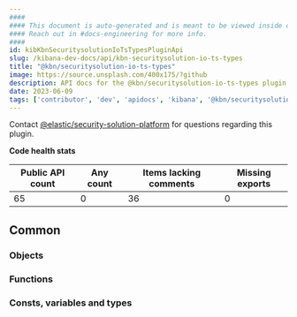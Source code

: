 ```yaml
---
####
#### This document is auto-generated and is meant to be viewed inside our experimental, new docs system.
#### Reach out in #docs-engineering for more info.
####
id: kibKbnSecuritysolutionIoTsTypesPluginApi
slug: /kibana-dev-docs/api/kbn-securitysolution-io-ts-types
title: "@kbn/securitysolution-io-ts-types"
image: https://source.unsplash.com/400x175/?github
description: API docs for the @kbn/securitysolution-io-ts-types plugin
date: 2023-06-09
tags: ['contributor', 'dev', 'apidocs', 'kibana', '@kbn/securitysolution-io-ts-types']
---
```




Contact [@elastic/security-solution-platform](https://github.com/orgs/elastic/teams/security-solution-platform) for questions regarding this plugin.

**Code health stats**

| Public API count  | Any count | Items lacking comments | Missing exports |
|-------------------|-----------|------------------------|-----------------|
| 65 | 0 | 36 | 0 |

## Common

### Objects
<DocDefinitionList data={kbnSecuritysolutionIoTsTypesObj.common.objects}/>

### Functions
<DocDefinitionList data={kbnSecuritysolutionIoTsTypesObj.common.functions}/>

### Consts, variables and types
<DocDefinitionList data={kbnSecuritysolutionIoTsTypesObj.common.misc}/>


